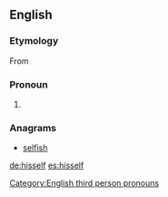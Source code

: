==English==

===Etymology===
From {{etyl|enm|en}}

===Pronoun===
{{head|en|pronoun|plural|themselves|or|theirselves}}

# {{context|nonstandard|now|_|chiefly|dialect|lang=en}} {{form of|Variant form|himself|lang=en}}

===Anagrams===
* [[selfish#English|selfish]]

[[Category:English third person pronouns]]

[[de:hisself]]
[[es:hisself]]